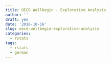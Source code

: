 ```yaml
---
title: OECD Wellbegin - Explorative Analysis
author: ''
draft: yes
date: '2018-10-16'
slug: oecd-wellbegin-explorative-analysis
categories:
  - rstats
tags:
  - rstats
  - german
---
```


